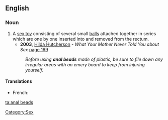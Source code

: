 ==English==
{{wikipedia}}

===Noun===
{{infl|en|noun|head=[[anal]] [[beads]]}} {{pluralonly}}

# A [[sex toy]] consisting of several small [[ball]]s attached together in series which are one by one inserted into and removed from the rectum.
#*'''2003''', [[w:Hilda Hutcherson|Hilda Hutcherson]] - ''What Your Mother Never Told You about Sex'' [http://books.google.co.uk/books?id=xu8tb2o66iIC&pg=PA169&dq=%22using+anal+beads%22&sig=sbIR1VaGAj9DLLaIymgTNwzDSLo page 169]
#:''Before using '''anal beads''' made of plastic, be sure to file down any irregular areas with an emery board to keep from injuring yourself.''

====Translations====
*French: {{t-|fr|chapelet Thaï|m}}

[[Category:Sex]]

[[ta:anal beads]]